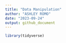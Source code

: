 ```yaml
---
title: "Data Manipulation"
author: "ASHLEY ROMO"
date: "2023-09-24"
output: github_document
---
```

```r
library(tidyverse) 
```
